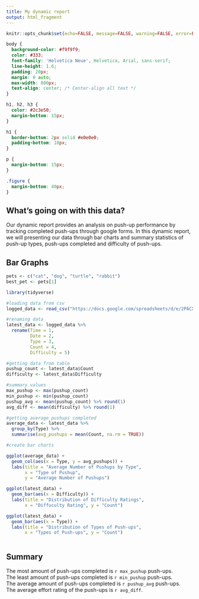 ```yaml
---
title: My dynamic report
output: html_fragment
---
```


```r
knitr::opts_chunk$set(echo=FALSE, message=FALSE, warning=FALSE, error=FALSE)

```

```css
body {
  background-color: #f9f9f9;
  color: #333;
  font-family: 'Helvetica Neue', Helvetica, Arial, sans-serif;
  line-height: 1.6;
  padding: 20px;
  margin: 0 auto;
  max-width: 800px;
  text-align: center; /* Center-align all text */
}

h1, h2, h3 {
  color: #2c3e50;
  margin-bottom: 15px;
}

h1 {
  border-bottom: 2px solid #e0e0e0;
  padding-bottom: 10px;
}

p {
  margin-bottom: 15px;
}

.figure {
  margin-bottom: 40px;
}

```

## What's going on with this data?
Our dynamic report provides an analysis on push-up performance by tracking completed push-ups through google forms. In this dynamic report, we will presenting our data through bar charts and summary statistics of push-up types, push-ups completed and difficulty of push-ups.

## Bar Graphs

```r
pets <- c("cat", "dog", "turtle", "rabbit")
best_pet <- pets[1]

library(tidyverse)

#loading data from csv
logged_data <- read_csv("https://docs.google.com/spreadsheets/d/e/2PACX-1vTCuyM3zBoKPSOjDOWMaCjzQbdgbmzHHZjBpi9RwOn5DQaztop3olqnd6eyCf5HyZrSTXnKakWQPARs/pub?output=csv")

#renaming data
latest_data <- logged_data %>%
  rename(Time = 1,
         Date = 2,
         Type = 3,
         Count = 4,
         Difficulty = 5)

#getting data from table
pushup_count <- latest_data$Count
difficulty <- latest_data$Difficulty

#summary values
max_pushup <- max(pushup_count)
min_pushup <- min(pushup_count)
pushup_avg <- mean(pushup_count) %>% round(1)
avg_diff <- mean(difficulty) %>% round(1)

#getting average pushups completed
average_data <- latest_data %>%
  group_by(Type) %>%
  summarise(avg_pushups = mean(Count, na.rm = TRUE))

#create bar charts

ggplot(average_data) +
  geom_col(aes(x = Type, y = avg_pushups)) +
  labs(title = "Average Number of Pushups by Type",
       x = "Type of Pushup",
       y = "Average Number of Pushups")

ggplot(latest_data) +
  geom_bar(aes(x = Difficulty)) +
  labs(title = "Distribution of Difficulty Ratings", 
       x = "Diffuculty Rating", y = "Count")

ggplot(latest_data) +
  geom_bar(aes(x = Type)) +
  labs(title = "Distribution of Types of Push-ups", 
       x = "Types of Push-ups", y = "Count")
  

```

## Summary
The most amount of push-ups completed is `r max_pushup` push-ups.    
The least amount of push-ups completed is `r min_pushup` push-ups.  
The average amount of push-ups completed is `r pushup_avg` push-ups.  
The average effort rating of the push-ups is `r avg_diff`.  

